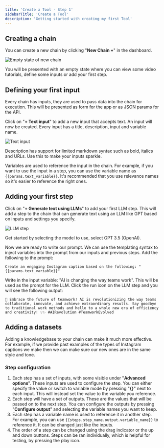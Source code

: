 ```yaml
---
title: 'Create a Tool - Step 1'
sidebarTitle: 'Create a Tool'
description: 'Getting started with creating my first Tool'
---
```


## Creating a chain

You can create a new chain by clicking "**New Chain +**" in the dashboard.

![Empty state of new chain](/images/new-chain.png)

You will be presented with an empty state where you can view some video tutorials, define some inputs or add your first step.

## Defining your first input

Every chain has inputs, they are used to pass data into the chain for execution. This will be presented as form for the app or as JSON params for the API.

Click on "**+ Text input**" to add a new input that accepts text. An input will now be created. Every input has a title, description, input and variable name.

![Text input](/images/text-input.png)

<Tip>Description has support for limited markdown syntax such as bold, italics and URLs. Use this to make your inputs sparkle.</Tip>

Variables are used to reference the input in the chain. For example, if you want to use the input in a step, you can use the variable name as `{{params.text_variable}}`. It's recommended that you use relevance names so it's easier to reference the right ones.

## Adding your first step

Click on "**+ Generate text using LLMs**" to add your first LLM step. This will add a step to the chain that can generate text using an LLM like GPT based on inputs and settings you specify. 

![LLM step](/images/llm-step.png)

Get started by selecting the model to use, select GPT 3.5 (OpenAI).

Now we are ready to write our prompt. We can use the templating syntax to inject variables into the prompt from our inputs and previous steps. Add the following to the prompt:

```text
Create an engaging Instagram caption based on the following: "{{params.text_variable}}"
```

Write in the input variable: "AI is changing the way teams work". This will be used as the prompt for the LLM. Click the run icon on the LLM step and you will see the following output:

```text
🚀 Embrace the future of teamwork! AI is revolutionizing the way teams collaborate, innovate, and achieve extraordinary results. Say goodbye to traditional work methods and hello to a whole new era of efficiency and creativity! 💡✨ #AIRevolution #TeamworkEvolved
```

## Adding a datasets

Adding a knowledgebase to your chain can make it much more effective. For example, if we provide past examples of the types of Instagram captions we make then we can make sure our new ones are in the same style and tone.




### Step configuration

1. Each step has a set of inputs, with some visible under "**Advanced options**". These inputs are used to configure the step. You can either specify the value or switch to variable mode by pressing "**{}**" next to each input. This will instead set the value to the variable you reference.
2. Each step will have a set of outputs. These are the values that will be passed on to the next step. You can configure the outputs by pressing "**Configure output**" and selecting the variable names you want to keep. 
3. Each step has a variable name is used to reference it in another step. For example, you can use `{{steps.step_name.output.variable_name}}` to reference it. It can be changed just like the inputs.
4. The order of a step can be changed using the drag indicator or the up and down buttons. Steps can be ran individually, which is helpful for testing, by pressing the play icon. 